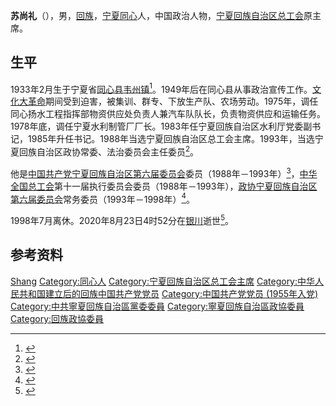 '''苏尚礼'''（{{bd|1933年|2月|2020年|8月23日|catIdx=Su}}），男，[[回族|回族]]，[[宁夏回族自治区|宁夏]][[同心县|同心]]人，中国政治人物，[[宁夏回族自治区总工会|宁夏回族自治区总工会]]原主席。

==生平==
1933年2月生于宁夏省[[同心县|同心县]][[韦州镇|韦州镇]]<ref>{{cite book |editor=马长伟 |title=天南地北同心人 |date=2006 |publisher=宁夏人民出版社 |isbn=9787227032878}}</ref>。1949年后在同心县从事政治宣传工作。[[文化大革命|文化大革命]]期间受到迫害，被集训、群专、下放生产队、农场劳动。1975年，调任同心扬水工程指挥部物资供应处负责人兼汽车队队长，负责物资供应和运输任务。1978年底，调任宁夏水利制管厂厂长。1983年任宁夏回族自治区水利厅党委副书记，1985年升任书记。1988年当选宁夏回族自治区总工会主席。1993年，当选宁夏回族自治区政协常委、法治委员会主任委员<ref>{{cite book |editor=吴洪相 |title=宁夏水利五十年·第三卷·水利人文 |date=2008 |publisher=[[宁夏人民出版社|宁夏人民出版社]] |isbn=9787227039433 |page=33-34}}</ref>。

他是[[中国共产党宁夏回族自治区委员会|中国共产党宁夏回族自治区第六届委员会]]委员（1988年－1993年）<ref>{{cite web |title=宁夏回族自治区第六次党代会 |url=http://www.nxda.gov.cn/shtml/10039/458635/detail_1.shtml |publisher=宁夏回族自治区档案馆 |date=2013-06-07}}</ref>，[[中华全国总工会|中华全国总工会]]第十一届执行委员会委员（1988年－1993年），[[中国人民政治协商会议宁夏回族自治区委员会|政协宁夏回族自治区第六届委员会]]常务委员（1993年－1998年）<ref>{{cite web |title=宁夏回族自治区政协第六届委员会一次会议 |url=http://www.nxda.gov.cn/shtml/10042/458572/detail_1.shtml |publisher=宁夏回族自治区档案馆 |date=2013-06-07}}</ref>。

1998年7月离休。2020年8月23日4时52分在[[银川|银川]]逝世<ref>{{cite web |title=苏尚礼同志逝世 |url=http://www.nxrb.cn/szb/pc/navigation_005001001/2020/08/24/06/1297657377018011672.html |publisher=宁夏日报 |date=2020-08-24}}</ref>。
==参考资料==
{{reflist}}
{{start box}}
{{s-npo}}
{{s-before|[[马洪森|马洪森]]}}
{{s-title|[[宁夏回族自治区总工会|宁夏回族自治区总工会]]主席|1988年9月－1993年8月}}
{{s-after|[[摆世忠|摆世忠]]}}
{{end box}}
{{Authority control}}
{{DEFAULTSORT:Su}}
[[Category:苏姓|Shang]]
[[Category:同心人|Category:同心人]]
[[Category:宁夏回族自治区总工会主席|Category:宁夏回族自治区总工会主席]]
[[Category:中华人民共和国建立后的回族中国共产党党员|Category:中华人民共和国建立后的回族中国共产党党员]]
[[Category:中国共产党党员_(1955年入党)|Category:中国共产党党员 (1955年入党)]]
[[Category:中共寧夏回族自治區黨委委員|Category:中共寧夏回族自治區黨委委員]]
[[Category:寧夏回族自治區政協委員|Category:寧夏回族自治區政協委員]]
[[Category:回族政協委員|Category:回族政協委員]]